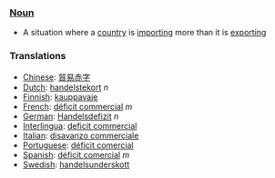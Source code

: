 ===[[Noun]]===

*A situation where a [[country]] is [[import]]ing more than it is [[export]]ing

===Translations===
*[[Chinese]]: [[貿易赤字]]
*[[Dutch]]: [[handelstekort]] ''n''
*[[Finnish]]: [[kauppavaje]]
*[[French]]: [[déficit commercial]] ''m''
*[[German]]: [[Handelsdefizit]] ''n''
*[[Interlingua]]: [[deficit commercial]]
*[[Italian]]: [[disavanzo commerciale]]
*[[Portuguese]]: [[déficit comercial]]
*[[Spanish]]: [[déficit comercial]] ''m''
*[[Swedish]]: [[handelsunderskott]]